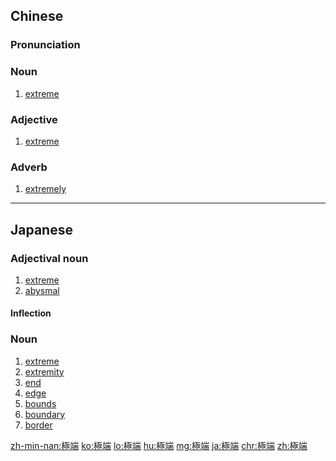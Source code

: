 {{also|极端}}
==Chinese==
{{zh-forms|s=极端}}

===Pronunciation===
{{zh-pron
|m=jíduān
|c=gik6 dyun1
|h=pfs=khi̍t-tôn
|mn=ke̍k-toan
|cat=n,a,adv
}}

===Noun===
{{zh-noun}}

# [[extreme]]

===Adjective===
{{zh-adj}}

# [[extreme]]
#: {{zh-x|極端 愛國主義|[[jingoism]]}}

===Adverb===
{{zh-adv}}

# [[extremely]]

{{zh-cat|Intermediate}}

----

==Japanese==
{{ja-kanjitab|きょく|たん|yomi=on}}

===Adjectival noun===
{{ja-adj|infl=na|きょくたん}}

# [[extreme]]
# [[abysmal]]

====Inflection====
{{ja-na|きょくたん}}

===Noun===
{{ja-noun|きょくたん}}

# [[extreme]]
# [[extremity]]
# [[end]]
# [[edge]]
# [[bounds]]
# [[boundary]]
# [[border]]

[[zh-min-nan:極端]]
[[ko:極端]]
[[lo:極端]]
[[hu:極端]]
[[mg:極端]]
[[ja:極端]]
[[chr:極端]]
[[zh:極端]]